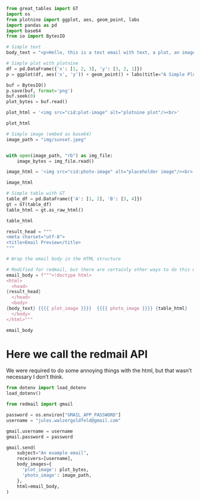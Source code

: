 
```python
from great_tables import GT
import os
from plotnine import ggplot, aes, geom_point, labs
import pandas as pd
import base64
from io import BytesIO
```

``` python

# Simple text
body_text = "<p>Hello, this is a test email with text, a plot, an image, and a table.</p>"

```

```python
# Simple plot with plotnine
df = pd.DataFrame({'x': [1, 2, 3], 'y': [3, 2, 1]})
p = ggplot(df, aes('x', 'y')) + geom_point() + labs(title="A Simple Plot")

buf = BytesIO()
p.save(buf, format='png')
buf.seek(0)
plot_bytes = buf.read()

plot_html = '<img src="cid:plot-image" alt="plotnine plot"/><br>'

plot_html

```


```python
# Simple image (embed as base64)
image_path = "img/sunset.jpeg"


with open(image_path, "rb") as img_file:
    image_bytes = img_file.read()

image_html = '<img src="cid:photo-image" alt="placeholder image"/><br>'

image_html
```


```python
# Simple table with GT
table_df = pd.DataFrame({'A': [1, 2], 'B': [3, 4]})
gt = GT(table_df)
table_html = gt.as_raw_html()

table_html

```

```python
result_head = """
<meta charset="utf-8">
<title>Email Preview</title>
"""

# Wrap the email body in the HTML structure

# Modified for redmail, but there are certainly other ways to do this without the ugly jinja syntax in python
email_body = f"""<!doctype html>
<html>
  <head>
{result_head}
  </head>
  <body>
{body_text} {{{{ plot_image }}}}  {{{{ photo_image }}}} {table_html}
  </body>
</html>"""

email_body

```

# Here we call the redmail API
We were required to do some annoying things with the html,
but that wasn't necessary I don't think. 
```python
from dotenv import load_dotenv
load_dotenv()

from redmail import gmail

password = os.environ["GMAIL_APP_PASSWORD"]
username = "jules.walzergoldfeld@gmail.com"

gmail.username = username
gmail.password = password

gmail.send(
    subject="An example email",
    receivers=[username],
    body_images={
      'plot_image': plot_bytes,
      'photo_image': image_path,
    },
    html=email_body,
)
```
